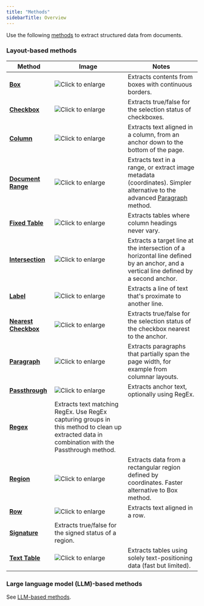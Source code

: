 ```yaml
---
title: "Methods"
sidebarTitle: Overview
---
```


Use the following [methods](/senseml-reference/field-query-object/method) to extract structured data from documents. 

### Layout-based methods

| Method                                         | Image                                                                                                                                            | Notes                                                                                                                                       |
| ---------------------------------------------- | ------------------------------------------------------------------------------------------------------------------------------------------------ | ------------------------------------------------------------------------------------------------------------------------------------------- |
| **[Box](/senseml-reference/methods/box)**                           | ![Click to enlarge](/assets/v0/images/screenshots/box_1099.png)            | Extracts contents from boxes with continuous borders.                                                                                       |
| **[Checkbox](/senseml-reference/methods/checkbox)**                 | ![Click to enlarge](/assets/v0/images/screenshots/checkbox.png)           | Extracts true/false for the selection status of checkboxes.                                                                                 |
| **[Column](/senseml-reference/methods/column)**                     | ![Click to enlarge](/assets/v0/images/screenshots/column.png)              | Extracts text aligned in a column, from an anchor down to the bottom of the page.                                                           |
| **[Document Range](/senseml-reference/methods/document-range)**     | ![Click to enlarge](/assets/v0/images/screenshots/documentrange_sworn.png) | Extracts text in a range, or extract image metadata (coordinates). Simpler alternative to the advanced [Paragraph](/senseml-reference/methods/paragraph) method. |
| **[Fixed Table](/senseml-reference/methods/fixed-table)**           | ![Click to enlarge](/assets/v0/images/screenshots/fixed_table.png)         | Extracts tables where column headings never vary.                                                                                           |
| **[Intersection](/senseml-reference/methods/intersection)**         | ![Click to enlarge](/assets/v0/images/screenshots/intersection_1.png)      | Extracts a target line at the intersection of a horizontal line defined by an anchor, and a vertical line defined by a second anchor.       |
| **[Label](/senseml-reference/methods/label)**                       | ![Click to enlarge](/assets/v0/images/screenshots/labels.png)              | Extracts a line of text that's proximate to another line.                                                                                   |
| [**Nearest Checkbox**](/senseml-reference/methods/nearest-checkbox) | ![Click to enlarge](/assets/v0/images/screenshots/nearest_checkbox.png)    | Extracts true/false for the selection status of the checkbox nearest to the anchor.                                                         |
| [**Paragraph**](/senseml-reference/methods/paragraph)               | ![Click to enlarge](/assets/v0/images/screenshots/paragraph.png)           | Extracts paragraphs that partially span the page width, for example from columnar layouts.                                                  |
| **[Passthrough](/senseml-reference/methods/passthrough)**           | ![Click to enlarge](/assets/v0/images/screenshots/passthrough.png)         | Extracts anchor text, optionally using RegEx.                                                                                               |
| **[Regex](/senseml-reference/methods/regex)**                       | Extracts text matching RegEx. Use RegEx capturing groups in this method to clean up extracted data in combination with the Passthrough method.   |                                                                                                                                             |
| **[Region](/senseml-reference/methods/region)**                     | ![Click to enlarge](/assets/v0/images/screenshots/region_ssn.png)          | Extracts data from a rectangular region defined by coordinates. Faster alternative to Box method.                                           |
| **[Row](/senseml-reference/methods/row)**                           | ![Click to enlarge](/assets/v0/images/screenshots/row.png)                 | Extracts text aligned in a row.                                                                                                             |
| **[Signature](/senseml-reference/methods/signature)**               | Extracts true/false for the signed status of a region.                                                                                           |                                                                                                                                             |
| **[Text Table](/senseml-reference/methods/text-table)**             | ![Click to enlarge](/assets/v0/images/screenshots/text_table.png)          | Extracts tables using solely text-positioning data (fast but limited).                                                                      |

### Large language model (LLM)-based methods

See [LLM-based methods](/senseml-reference/llm-based-methods/index-llm-based-methods).